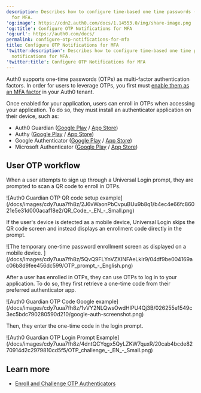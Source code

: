 ```yaml
---
description: Describes how to configure time-based one time passwords (OTP) notifications
  for MFA.
'og:image': https://cdn2.auth0.com/docs/1.14553.0/img/share-image.png
'og:title': Configure OTP Notifications for MFA
'og:url': https://auth0.com/docs/
permalink: configure-otp-notifications-for-mfa
title: Configure OTP Notifications for MFA
'twitter:description': Describes how to configure time-based one time passwords (OTP)
  notifications for MFA.
'twitter:title': Configure OTP Notifications for MFA
---
```

Auth0 supports one-time passwords (OTPs) as <Tooltip tip="Multi-factor authentication (MFA): User authentication process that uses a factor in addition to username and password such as a code via SMS." cta="View Glossary" href="/docs/glossary?term=multi-factor+authentication">multi-factor authentication</Tooltip> factors. In order for users to leverage OTPs, you first must [enable them as an MFA factor](/docs/secure/multi-factor-authentication/enable-mfa) in your Auth0 tenant.

Once enabled for your application, users can enroll in OTPs when accessing your application. To do so, they must install an authenticator application on their device, such as:

* Auth0 Guardian ([Google Play](https://play.google.com/store/apps/details?id=com.auth0.guardian) / [App Store](https://itunes.apple.com/us/app/auth0-guardian/id1093447833))
* Authy ([Google Play](https://play.google.com/store/apps/details?id=com.authy.authy) / [App Store](https://itunes.apple.com/us/app/authy/id494168017))
* Google Authenticator ([Google Play](https://play.google.com/store/apps/details?id=com.google.android.apps.authenticator2) / [App Store](https://itunes.apple.com/us/app/google-authenticator/id388497605))
* Microsoft Authenticator ([Google Play](https://play.google.com/store/apps/details?id=com.azure.authenticator) / [App Store](https://itunes.apple.com/us/app/microsoft-authenticator/id983156458))

## User OTP workflow

When a user attempts to sign up through a <Tooltip tip="Universal Login: Your application redirects to Universal Login, hosted on Auth0's Authorization Server, to verify a user's identity." cta="View Glossary" href="/docs/glossary?term=Universal+Login">Universal Login</Tooltip> prompt, they are prompted to scan a QR code to enroll in OTPs.

<Frame>![Auth0 Guardian OTP QR code setup example](/docs/images/cdy7uua7fh8z/2J6vWaonPbCvpuBUu9b8q1/b4ec4e66fc86021e5e31d000acaf18e2/QR_Code_-_EN_-_Small.png)</Frame>

If the user's device is detected as a mobile device, Universal Login skips the QR code screen and instead displays an enrollment code directly in the prompt.

<Frame>![The temporary one-time password enrollment screen as displayed on a mobile device. ](/docs/images/cdy7uua7fh8z/5QvQ9FLYnVZXINFAeLkIr9/04df9be004169ac06b8d9fee456dc599/OTP_prompt_-_English.png)</Frame>

After a user has enrolled in OTPs, they can use OTPs to log in to your application. To do so, they first retrieve a one-time code from their preferred authenticator app.

<Frame>![Auth0 Guardian OTP Code Google example](/docs/images/cdy7uua7fh8z/1vVY2NLQwsOwdHIPU4Qj3B/026255e1549c3ec5bdc790280590d210/google-auth-screenshot.png)</Frame>

Then, they enter the one-time code in the login prompt.

<Frame>![Auth0 Guardian OTP Login Prompt Example](/docs/images/cdy7uua7fh8z/4dntQCYqgx5QyLZKW7quxR/20cab4bcde8270914d2c2979810cd5f5/OTP_challenge_-_EN_-_Small.png)</Frame>

## Learn more

* [Enroll and Challenge OTP Authenticators](/docs/secure/multi-factor-authentication/authenticate-using-ropg-flow-with-mfa/enroll-and-challenge-otp-authenticators)